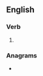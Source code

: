 ==English==

===Verb===
{{head|en|present participle}}

# {{present participle of|duck dive|lang=en|nocat=1}}

===Anagrams===
* {{l|en|diving duck}}